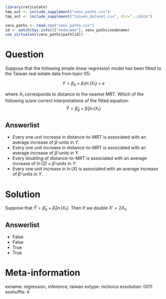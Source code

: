 ```r
library(reticulate)
tmp_out <- include_supplement("venv_paths.csv")
tmp_out <- include_supplement("taiwan_dataset.csv", dir="../data")

venv_paths <- read.csv("venv_paths.csv")
id <- match(Sys.info()["nodename"], venv_paths$nodename)
use_virtualenv(venv_paths$path[id])
```

Question
========

Suppose that the following simple linear regression model has been fitted to the 
Taiwan real estate data from topic 05:

$$
Y = \beta_0 + \beta_1 \ln (X_1) + e
$$

where $X_1$ corresponds to distance to the nearest MRT. Which of the following 
is/are correct interpretations of the fitted equation:
$$
\hat{Y} = \hat{\beta}_0 + \hat{\beta}_1 \ln (X_1)
$$

Answerlist
----------
* Every one unit increase in distance-to-MRT is associated with an average increase 
  of $\beta$-units in $Y$.
* Every one unit increase in distance-to-MRT is associated with an average increase 
  of $\hat{\beta}$-units in $Y$.
* Every doubling of distance-to-MRT is associated with an average increase of 
  $\ln(2) \times \hat{\beta}$-units in $Y$.
* Every one unit increase in $\ln(X)$ is associated with an average increase of 
  $\hat{\beta}$-units in $Y$.

Solution
========

Suppose that $\hat{Y} = \hat{\beta}_0 + \hat{\beta}_1 \ln(X_1)$. Then if we double 
$X' = 2 X_1$, 

\begin{eqnarray}
\hat{Y}' &=& \hat{\beta}_0 + \hat{\beta}_1 \ln(X') \\ 
&=& \hat{\beta}_0 + \hat{\beta}_1 \ln(2 X) \\  
&=& \hat{\beta}_0 + \hat{\beta}_1 (\ln(2) + \ln(X)) \\  
&=& \hat{\beta}_1 \ln(2) + \hat{Y}
\end{eqnarray}

Answerlist
----------
* False
* False
* True
* True

Meta-information
================
exname: regression, inference, taiwan
extype: mchoice
exsolution: 0011
exshuffle: 4